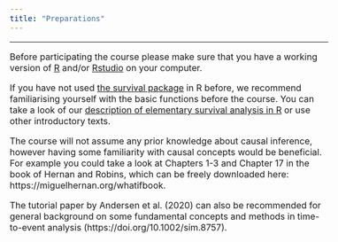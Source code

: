 ```yaml
---
title: "Preparations"
---
```


<style type="text/css">
  body{
  font-size: 12pt;
}
</style>

---

Before participating the course please make sure that you have a working version of [R](https://www.r-project.org) and/or [Rstudio](https://posit.co/download/rstudio-desktop/) on your computer. 

If you have not used [the survival package](https://cran.r-project.org/web/packages/survival/index.html) in R before, we recommend familiarising yourself with the basic functions before the course. You can take a look of our [description of elementary survival analysis in R](survival.html) or use other introductory texts. 

The course will not assume any prior knowledge about causal inference, however having some familiarity with causal concepts would be beneficial. For example you could take a look at Chapters 1-3 and Chapter 17 in the book of Hernan and Robins, which can be freely downloaded here:  https://miguelhernan.org/whatifbook. 

The tutorial paper by Andersen et al. (2020) can also be recommended for general background on some fundamental concepts and methods in time-to-event analysis (https://doi.org/10.1002/sim.8757).

</br>
